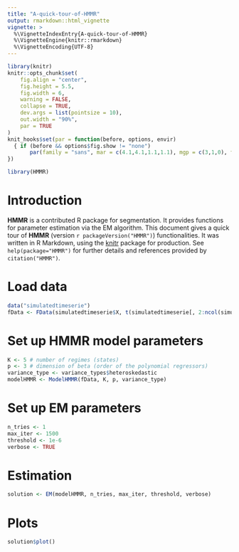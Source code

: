```yaml
---
title: "A-quick-tour-of-HMMR"
output: rmarkdown::html_vignette
vignette: >
  %\VignetteIndexEntry{A-quick-tour-of-HMMR}
  %\VignetteEngine{knitr::rmarkdown}
  %\VignetteEncoding{UTF-8}
---
```


```r
library(knitr)
knitr::opts_chunk$set(
	fig.align = "center",
	fig.height = 5.5,
	fig.width = 6,
	warning = FALSE,
	collapse = TRUE,
	dev.args = list(pointsize = 10),
	out.width = "90%",
	par = TRUE
)
knit_hooks$set(par = function(before, options, envir)
  { if (before && options$fig.show != "none") 
       par(family = "sans", mar = c(4.1,4.1,1.1,1.1), mgp = c(3,1,0), tcl = -0.5)
})
```

```r
library(HMMR)
```

# Introduction

**HMMR** is a contributed R package for segmentation. It provides functions for parameter estimation via the EM algorithm. This document gives a quick tour of **HMMR** (version `r packageVersion("HMMR")`) functionalities. It was written in R Markdown, using the [knitr](https://cran.r-project.org/package=knitr) package for production. 
See `help(package="HMMR")` for further details and references provided by `citation("HMMR")`.

# Load data

```r
data("simulatedtimeserie")
fData <- FData(simulatedtimeserie$X, t(simulatedtimeserie[, 2:ncol(simulatedtimeserie)]))
```

# Set up HMMR model parameters

```r
K <- 5 # number of regimes (states)
p <- 3 # dimension of beta (order of the polynomial regressors)
variance_type <- variance_types$heteroskedastic
modelHMMR <- ModelHMMR(fData, K, p, variance_type)
```

# Set up EM parameters

```r
n_tries <- 1
max_iter <- 1500
threshold <- 1e-6
verbose <- TRUE
```

# Estimation

```r
solution <- EM(modelHMMR, n_tries, max_iter, threshold, verbose)
```


# Plots

```r
solution$plot()
```

